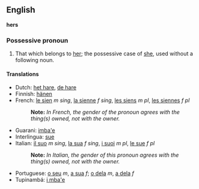 ==English==
'''hers'''

===Possessive pronoun===
#That which belongs to [[her]]; the possessive case of [[she]], used without a following noun.

====Translations====

*Dutch: [[het hare]], [[de hare]]
*Finnish: [[hänen]]
*French: [[le sien]] ''m sing'', [[la sienne]] ''f sing'', [[les siens]] ''m pl'', [[les siennes]] ''f pl''
*:'''Note:''' ''In French, the gender of the pronoun agrees with the thing(s) owned, not with the owner.''
*Guarani: [[imba'e]]
*Interlingua: [[sue]]
*Italian: [[il suo]] ''m sing'', [[la sua]] ''f sing'', [[i suoi]] ''m pl'', [[le sue]] ''f pl''
*:'''Note:''' ''In Italian, the gender of this pronoun agrees with the thing(s) owned, not with the owner.''
*Portuguese: [[o seu]] ''m'', [[a sua]] ''f''; [[o dela]] ''m'', [[a dela]] ''f''
*Tupinambá: [[i mba'e]]